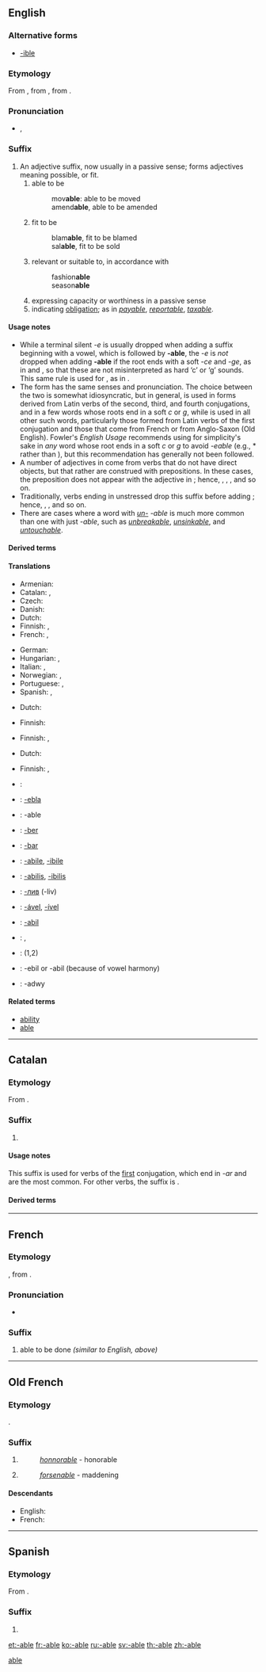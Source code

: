 {{DEFAULTSORT:able}}
{{also|able}}
==English==
{{rfc|remove the copyvio stuff}}

===Alternative forms===
* [[-ible]] {{qualifier|not productive}}

===Etymology===
From {{etyl|enm|sort=able}}, from {{etyl|fro|sort=able}}, from {{etyl|la|sort=able}} {{term|-abilis|-ābilis|lang=la}}. {{qualifier|Not closely related etymologically, though currently related semantically, to ''[[able]]''.}}

===Pronunciation===
* {{IPA|/əbəl/}}, {{X-SAMPA|/@b@l/}}

===Suffix===
{{en-suffix|sort=able}}

# An adjective suffix, now usually in a passive sense; forms adjectives meaning possible, or fit.
## able to be
##: mov'''able''': able to be moved
##: amend'''able''', able to be amended
## fit to be
##: blam'''able''', fit to be blamed
##: sal'''able''', fit to be sold
## relevant or suitable to, in accordance with
##: fashion'''able'''
##: season'''able'''
## expressing capacity or worthiness in a passive sense
## indicating [[obligation]]; as in ''[[payable]]'', ''[[reportable]]'', ''[[taxable]]''.

====Usage notes====
* While a terminal silent ''-e'' is usually dropped when adding a suffix beginning with a vowel, which is followed by '''-able''', the ''-e'' is ''not'' dropped when adding '''-able''' if the root ends with a soft ''-ce'' and ''-ge'', as in {{term|replaceable}} and {{term|changeable}}, so that these are not misinterpreted as hard ‘c’ or ‘g’ sounds. This same rule is used for {{term|-ous}}, as in {{term|courageous}}.
* The form {{term|-ible}} has the same senses and pronunciation. The choice between the two is somewhat idiosyncratic, but in general, {{term||-ible}} is used in forms derived from Latin verbs of the second, third, and fourth conjugations, and in a few words whose roots end in a soft ''c'' or ''g'', while {{term||-able}} is used in all other such words, particularly those formed from Latin verbs of the first conjugation and those that come from French or from Anglo-Saxon (Old English). Fowler's ''English Usage'' recommends using {{term||-ible}} for simplicity's sake in ''any'' word whose root ends in a soft ''c'' or ''g'' to avoid ''-eable'' (e.g., *{{term||changible}} rather than {{term|changeable}}), but this recommendation has generally not been followed.
* A number of adjectives in {{term||-able}} come from verbs that do not have direct objects, but that rather are construed with prepositions. In these cases, the preposition does not appear with the adjective in {{term||-able}}; hence, {{term|reliable||worthy of being [[rely|relied]] on}}, {{term|laughable||suited for [[laugh|laughing]] at}}, {{term|remarkable||fit to be [[remark|remarked]] upon}}, and so on.
* Traditionally, verbs ending in unstressed {{term|-ate}} drop this suffix before adding {{term||-able}}; hence, {{term|communicable||able to be [[communicate]]d}}, {{term|eradicable||possible to [[eradicate]]}}, and so on.
* There are cases where a word with ''[[un-]] -able'' is much more common than one with just ''-able'', such as ''[[unbreakable]]'', ''[[unsinkable]]'', and ''[[untouchable]]''.

====Derived terms====
{{suffixsee|en}}

====Translations====
{{trans-top|able to be}}
* Armenian: {{t|hy|-ի|tr=-i|sc=Armn}}
* Catalan: {{t|ca|-able}}, {{t|ca|-ible}}
* Czech: {{t-|cs|-elný}}
* Danish: {{t|da|-bar}}
* Dutch: {{t|nl|-baar}}
* Finnish: {{t|fi|-tava}}, {{t|fi|-tava|alt=-tävä}}
* French: {{t|fr|-able}}, {{t|fr|-ible}}
{{trans-mid}}
* German: {{t|de|-bar}}
* Hungarian: {{t|hu|-ható}}, {{t|hu|-hető}}
* Italian: {{t|it|-abile}}, {{t|it|-ibile}}
* Norwegian: {{t|no|-abel}}, {{t|no|-ibel}}
* Portuguese: {{t|pt|-ável}}, {{t|pt|-ível}}
* Spanish: {{t|es|-able}}, {{t|es|-ible}}
{{trans-bottom}}

{{trans-top|fit to be}}
* Dutch: {{t|nl|-baar}}
{{trans-mid}}
* Finnish: {{t|fi|-kelpoinen|alt=-kelpoinen}}
{{trans-bottom}}

{{trans-top|relevant or suitable to, in accordance with}}
* Finnish: {{t|fi|-kas}}, {{t|fi|-kas|alt=-käs}}
{{trans-mid}}
{{trans-bottom}}

{{trans-top|expressing capacity or worthiness in a passive sense}}
{{trans-mid}}
{{trans-bottom}}

{{trans-top|indicating obligation}}
* Dutch: {{qualifier|before the infinitive}} {{t|nl|te}}
{{trans-mid}}
* Finnish: {{t|fi|-tava}}, {{t|fi|-tava|alt=-tävä}}
{{trans-bottom}}

{{checktrans-top}}
* {{ttbc|Armenian}}: {{t-|hy|-ի|tr=-i}}
* {{ttbc|Esperanto}}: [[-ebla]]
* {{ttbc|French}}: -able
* {{ttbc|West Frisian}}: [[-ber]]
* {{ttbc|German}}: [[-bar]]
* {{ttbc|Italian}}: [[-abile]], [[-ibile]]
{{trans-mid}}
* {{ttbc|Latin}}: [[-abilis]], [[-ibilis]]
* {{ttbc|Macedonian}}: [[-лив]] (-liv)
* {{ttbc|Portuguese}}: [[-ável]], [[-ível]]
* {{ttbc|Romanian}}: [[-abil]]
* {{ttbc|Spanish}}: {{t|es|-able}}, {{t|es|-ible}}
* {{ttbc|Swedish}}: {{t+|sv|-bar}} (1,2)
* {{ttbc|Turkish}}: -ebil or -abil (because of vowel harmony)
* {{ttbc|Welsh}}: -adwy
{{trans-bottom}}

====Related terms====
* [[ability]]
* [[able]]

[[Category:English productive suffixes|able]]

----

==Catalan==

===Etymology===
From {{etyl|la|ca|sort=able}} {{term|-abilis|-ābilis|lang=la}}.

===Suffix===
{{ca-adj|cat=suffixes|type=mf|sort=able}}

# {{l|en|-able}}

====Usage notes====
This suffix is used for verbs of the [[:Category:Catalan first conjugation verbs|first]] conjugation, which end in ''-ar'' and are the most common. For other verbs, the suffix is {{term|-ible|lang=ca}}.

====Derived terms====
{{suffixsee|ca}}

----

==French==

===Etymology===
{{etyl|fro|fr|sort=able}}, from {{etyl|la|fr|sort=able}} {{term|-abilis|-ābilis|lang=la}}.

===Pronunciation===
* {{IPA|/abl/|lang=fr}}

===Suffix===
{{head|fr|suffix|plural|-ables|sort=able}}

# able to be done ''(similar to English, above)''

----

==Old French==

===Etymology===
{{etyl|la|fro|sort=able}} {{term|-abilis|-ābilis|lang=la}}.

===Suffix===
{{head|fro|suffix|plural|-ables|sort=able}}

# {{non-gloss definition|worthy of, deserving of}}
#: ''[[honnorable]]'' - honorable
# {{non-gloss definition|[[-ing]], creating an effect, an influence}}
#: ''[[forsenable]]'' - maddening

====Descendants====
* English: {{l|en|-able}}
* French: {{l|fr|-able}}

----

==Spanish==

===Etymology===
From {{etyl|la|es|sort=able}} {{term|-abilis|-ābilis|lang=la}}.

===Suffix===
{{head|es|suffix|sort=able|plural|-ables}}

# {{l|en|-able}}

[[et:-able]]
[[fr:-able]]
[[ko:-able]]
[[ru:-able]]
[[sv:-able]]
[[th:-able]]
[[zh:-able]]